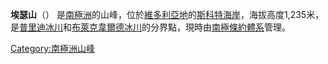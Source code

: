 {{unreferenced|time=2013-12-25T04:22:42+00:00}}
{{coord|77|56|S|164|5|E|source:GNIS|display=title}}

'''埃瑟山'''（{{lang-en|Esser Hill}}）
是[[南極洲|南極洲]]的山峰，位於[[維多利亞地|維多利亞地]]的[[斯科特海岸|斯科特海岸]]，海拔高度1,235米，是[[普里迪冰川|普里迪冰川]]和[[布萊克韋爾德冰川|布萊克韋爾德冰川]]的分界點，現時由[[南極條約體系|南極條約體系]]管理。

{{DEFAULTSORT:Esser Hill}}
[[Category:南極洲山峰|Category:南極洲山峰]]


{{ScottCoast-geo-stub}}